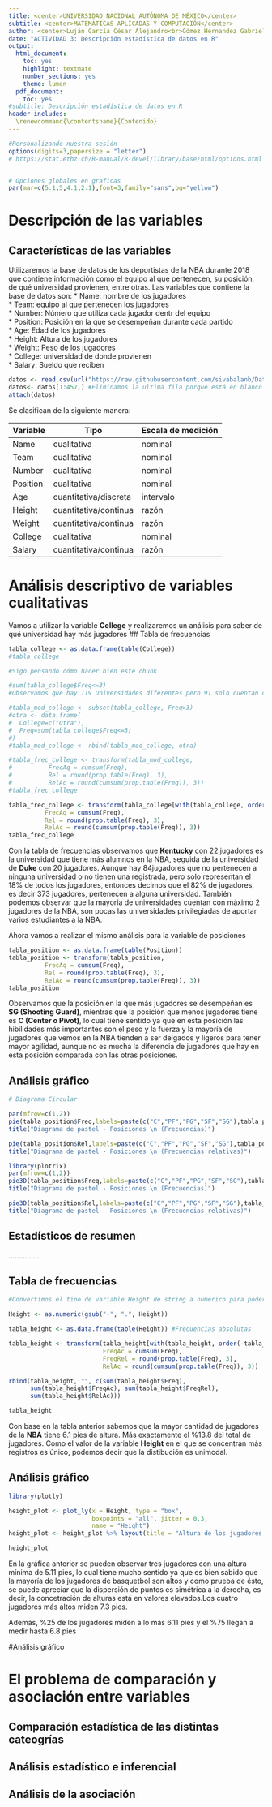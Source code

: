 ```yaml
---
title: <center>UNIVERSIDAD NACIONAL AUTÓNOMA DE MÉXICO</center>
subtitle: <center>MATEMÁTICAS APLICADAS Y COMPUTACIÓN</center>
author: <center>Luján García César Alejandro<br>Gómez Hernandez Gabriela<br>Reyes Crispin Oscar Jair<br>Zepeda González Dafne Elizabeth</center>
date: "ACTIVIDAD 3: Descripción estadística de datos en R"
output: 
  html_document: 
    toc: yes
    highlight: textmate
    number_sections: yes
    theme: lumen
  pdf_document:
    toc: yes
#subtitle: Descripción estadística de datos en R
header-includes:
  \renewcommand{\contentsname}{Contenido}
---
```


```r
#Personalizando nuestra sesión
options(digits=3,papersize = "letter")  
# https://stat.ethz.ch/R-manual/R-devel/library/base/html/options.html


# Opciones globales en graficas
par(mar=c(5.1,5,4.1,2.1),font=3,family="sans",bg="yellow")   

```
# Descripción de las variables  
## Características de las variables
Utilizaremos la base de datos de los deportistas de la NBA durante 2018 que contiene información como el equipo al que pertenecen, su posición, de qué universidad provienen, entre otras. Las variables que contiene la base de datos son:
* Name: nombre de los jugadores  
* Team: equipo al que pertenecen los jugadores  
* Number: Número que utiliza cada jugador dentr del equipo  
* Position: Posición en la que se desempeñan durante cada partido  
* Age: Edad de los jugadores  
* Height: Altura de los jugadores  
* Weight: Peso de los jugadores  
* College: universidad de donde provienen  
* Salary: Sueldo que reciben
```r
datos <- read.csv(url("https://raw.githubusercontent.com/sivabalanb/Data-Analysis-with-Pandas-and-Python/master/nba.csv"))
datos<- datos[1:457,] #Eliminamos la ultima fila porque está en blanco
attach(datos)
```
Se clasifican de la siguiente manera:

Variable  | Tipo                   | Escala de medición
----------|------------------------|--------------------
Name      | cualitativa            | nominal
Team      | cualitativa            | nominal
Number    | cualitativa            | nominal    
Position  | cualitativa            | nominal
Age       | cuantitativa/discreta  | intervalo
Height    | cuantitativa/continua  | razón
Weight    | cuantitativa/continua  | razón
College   | cualitativa            | nominal
Salary    | cuantitativa/continua  | razón

# Análisis descriptivo de variables cualitativas
Vamos a utilizar la variable **College** y realizaremos un análisis para saber de qué universidad hay más jugadores
## Tabla de frecuencias
```r
tabla_college <- as.data.frame(table(College))
#tabla_college
```
```r
#Sigo pensando cómo hacer bien este chunk

#sum(tabla_college$Freq<=3)
#Observamos que hay 119 Universidades diferentes pero 91 solo cuentan con registros de máximo 3 jugadores. Para una mejor visualización vamos a agrupar estos registros en una sola tupla llamada "otra".

#tabla_mod_college <- subset(tabla_college, Freq>3)
#otra <- data.frame(
#  College=c("Otra"),
#  Freq=sum(tabla_college$Freq<=3)
#)
#tabla_mod_college <- rbind(tabla_mod_college, otra)

#tabla_frec_college <- transform(tabla_mod_college,
#          FrecAq = cumsum(Freq),
#          Rel = round(prop.table(Freq), 3),
#          RelAc = round(cumsum(prop.table(Freq)), 3))
#tabla_frec_college

```

```r

tabla_frec_college <- transform(tabla_college[with(tabla_college, order(-tabla_college$Freq)),],
          FrecAq = cumsum(Freq),
          Rel = round(prop.table(Freq), 3),
          RelAc = round(cumsum(prop.table(Freq)), 3))
tabla_frec_college
```
Con la tabla de frecuencias observamos que **Kentucky** con 22 jugadores es la universidad que tiene más alumnos en la NBA, seguida de la universidad de **Duke** con 20 jugadores. Aunque hay 84jugadores que no pertenecen a ninguna universidad o no tienen una registrada, pero solo representan el 18% de todos los jugadores, entonces decimos que el 82% de jugadores, es decir 373 jugadores, pertenecen a alguna universidad.
También podemos observar que la mayoría de universidades cuentan con máximo 2 jugadores de la NBA, son pocas las universidades privilegiadas de aportar varios estudiantes a la NBA.  

Ahora vamos a realizar el mismo análisis para la variable de posiciones
```r
tabla_position <- as.data.frame(table(Position))
tabla_position <- transform(tabla_position,
          FrecAq = cumsum(Freq),
          Rel = round(prop.table(Freq), 3),
          RelAc = round(cumsum(prop.table(Freq)), 3))
tabla_position
```
Observamos que la posición en la que más jugadores se desempeñan es **SG (Shooting Guard)**, mientras que la posición que menos jugadores tiene es **C (Center o Pivot)**, lo cual tiene sentido ya que en esta posición las hibilidades más importantes son el peso y la fuerza y la mayoría de jugadores que vemos en la NBA tienden a ser delgados y ligeros para tener mayor agilidad, aunque no es mucha la diferencia de jugadores que hay en esta posición comparada con las otras posiciones.

## Análisis gráfico
```r
# Diagrama Circular

par(mfrow=c(1,2))
pie(tabla_position$Freq,labels=paste(c("C","PF","PG","SF","SG"),tabla_position$Freq,sep=": "),col=2:7,radius=1)
title("Diagrama de pastel - Posiciones \n (Frecuencias)")

pie(tabla_position$Rel,labels=paste(c("C","PF","PG","SF","SG"),tabla_position$Rel,sep=": "),col=2:7,radius=1)
title("Diagrama de pastel - Posiciones \n (Frecuencias relativas)")
```
```r
library(plotrix)
par(mfrow=c(1,2))
pie3D(tabla_position$Freq,labels=paste(c("C","PF","PG","SF","SG"),tabla_position$Freq,sep=": "),col=2:7,explode = 0.1)
title("Diagrama de pastel - Posiciones \n (Frecuencias)")

pie3D(tabla_position$Rel,labels=paste(c("C","PF","PG","SF","SG"),tabla_position$Rel,sep=": "),col=2:7,explode = 0.1)
title("Diagrama de pastel - Posiciones \n (Frecuencias relativas)")
```  

## Estadísticos de resumen
 ................  
 
## Tabla de frecuencias

```r
#Convertimos el tipo de variable Height de string a numérico para poder trabaja con ella.

Height <- as.numeric(gsub("-", ".", Height))

tabla_height <- as.data.frame(table(Height)) #Frecuencias absolutas

tabla_height <- transform(tabla_height[with(tabla_height, order(-tabla_height$Freq)),],
                          FreqAc = cumsum(Freq),
                          FreqRel = round(prop.table(Freq), 3),
                          RelAc = round(cumsum(prop.table(Freq)), 3))

rbind(tabla_height, "", c(sum(tabla_height$Freq),
      sum(tabla_height$FreqAc), sum(tabla_height$FreqRel),
      sum(tabla_height$RelAc)))

tabla_height

```

Con base en la tabla anterior sabemos que la mayor cantidad de jugadores de la **NBA** tiene $6.1$ pies de altura. Más exactamente el $\%13.8$ del total de jugadores. Como el valor de la variable **Height** en el que se concentran más registros es único, podemos decir que la distibución es unimodal.


## Análisis gráfico

```r
library(plotly)

height_plot <- plot_ly(x = Height, type = "box",
                       boxpoints = "all", jitter = 0.3,
                       name = "Height")
height_plot <- height_plot %>% layout(title = "Altura de los jugadores de la NBA", colorway = '#3d3b72')

height_plot
```

En la gráfica anterior se pueden observar tres jugadores con una altura mínima de $5.11$ pies, lo cual tiene mucho sentido ya que es bien sabido que la mayoría de los jugadores de basquetbol son altos y como prueba de ésto, se puede apreciar que la dispersión de puntos es simétrica a la derecha, es decir, la concetración de alturas está en valores elevados.Los cuatro jugadores más altos miden $7.3$ pies. 

Además, $\%25$ de los jugadores miden a lo más $6.11$ pies y el $\%75$ llegan a medir hasta $6.8$ pies

#Análisis gráfico

# El problema de comparación y asociación entre variables
## Comparación estadística de las distintas cateogrías
## Análisis estadístico e inferencial
## Análisis de la asociación